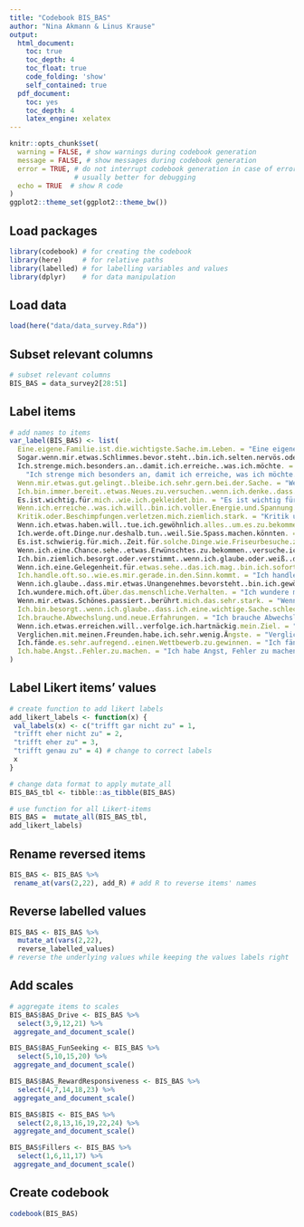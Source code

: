 ```yaml
---
title: "Codebook BIS_BAS"
author: "Nina Akmann & Linus Krause"
output:
  html_document:
    toc: true
    toc_depth: 4
    toc_float: true
    code_folding: 'show'
    self_contained: true
  pdf_document:
    toc: yes
    toc_depth: 4
    latex_engine: xelatex
---
```


```r
knitr::opts_chunk$set(
  warning = FALSE, # show warnings during codebook generation
  message = FALSE, # show messages during codebook generation
  error = TRUE, # do not interrupt codebook generation in case of errors,
                # usually better for debugging
  echo = TRUE  # show R code
)
ggplot2::theme_set(ggplot2::theme_bw())

```

## Load packages
```r
library(codebook) # for creating the codebook
library(here)     # for relative paths 
library(labelled) # for labelling variables and values 
library(dplyr)    # for data manipulation
```

## Load data
```r
load(here("data/data_survey.Rda")) 
```

## Subset relevant columns 
```r
# subset relevant columns
BIS_BAS = data_survey2[28:51] 
```

## Label items
```r
# add names to items 
var_label(BIS_BAS) <- list(
  Eine.eigene.Familie.ist.die.wichtigste.Sache.im.Leben. = "Eine eigene Familie ist die wichtigste Sache im Leben.", 
  Sogar.wenn.mir.etwas.Schlimmes.bevor.steht..bin.ich.selten.nervös.oder.ängstlich. = "Sogar wenn mir etwas Schlimmes bevorsteht, bin ich selten nervös oder ängstlich." , 
  Ich.strenge.mich.besonders.an..damit.ich.erreiche..was.ich.möchte. =
    "Ich strenge mich besonders an, damit ich erreiche, was ich möchte.", 
  Wenn.mir.etwas.gut.gelingt..bleibe.ich.sehr.gern.bei.der.Sache. = "Wenn mir etwas gut gelingt, bleibe ich sehr gern bei der Sache.", 
  Ich.bin.immer.bereit..etwas.Neues.zu.versuchen..wenn.ich.denke..dass.es.Spass.machen.wird. = "Ich bin immer bereit, etwas Neues zu versuchen, wenn ich denke, dass es Spaß machen wird.",
  Es.ist.wichtig.für.mich..wie.ich.gekleidet.bin. = "Es ist wichtig für mich, wie ich gekleidet bin.", 
  Wenn.ich.erreiche..was.ich.will..bin.ich.voller.Energie.und.Spannung. = "Wenn ich erreiche, was ich will, bin ich voller Energie und Spannung.", 
  Kritik.oder.Beschimpfungen.verletzen.mich.ziemlich.stark. = "Kritik und Verletzungen verletzen mich ziemlich stark.", 
  Wenn.ich.etwas.haben.will..tue.ich.gewöhnlich.alles..um.es.zu.bekommen. = "Wenn ich etwas haben will, tue ich gewöhnlich alles, um es zu bekommen.", 
  Ich.werde.oft.Dinge.nur.deshalb.tun..weil.Sie.Spass.machen.könnten. = "Ich werde oft Dinge nur deshalb tun, weil sie Spaß machen könnten.",
  Es.ist.schwierig.für.mich..Zeit.für.solche.Dinge.wie.Friseurbesuche.zu.finden. = "Es ist schwierig für mich, Zeit für solche Dinge wie Friseurbesuche zu finden.",
  Wenn.ich.eine.Chance.sehe..etwas.Erwünschtes.zu.bekommen..versuche.ich.sofort.mein.Glück. = "Wenn ich die Chance sehe, etwas Erwünschtes zu bekommen, versuche ich sofort mein Glück.",
  Ich.bin.ziemlich.besorgt.oder.verstimmt..wenn.ich.glaube.oder.weiß..dass.jemand.wütend.auf.mich.ist. = "Ich bin ziemlich besorgt oder verstimmt, wenn ich glaube oder weiß, dass jemand wütend auf mich ist.", 
  Wenn.ich.eine.Gelegenheit.für.etwas.sehe..das.ich.mag..bin.ich.sofort.voller.Spannung. = "Wenn ich eine Gelegenheit für etwas sehe, das ich mag, bin ich sofort voller Spannung.", 
  Ich.handle.oft.so..wie.es.mir.gerade.in.den.Sinn.kommt. = "Ich handle oft so, wie es mir gerade in den Sinn kommt.",
  Wenn.ich.glaube..dass.mir.etwas.Unangenehmes.bevorsteht..bin.ich.gewöhnlich.ziemlich.unruhig. = "Wenn ich glaube, dass mir etwas Unangenehmes bevorsteht, bin ich gewöhnlich ziemlich unruhig.", 
  Ich.wundere.mich.oft.über.das.menschliche.Verhalten. = "Ich wundere mich oft über das menschliche Verhalten.",
  Wenn.mir.etwas.Schönes.passiert..berührt.mich.das.sehr.stark. = "Wenn mir etwas Schönes passiert, berührt mich das sehr stark.", 
  Ich.bin.besorgt..wenn.ich.glaube..dass.ich.eine.wichtige.Sache.schlecht.gemacht.habe. = "Ich bin besorgt, wenn ich glaube, dass ich eine wichtige Sache schlecht gemacht habe.", 
  Ich.brauche.Abwechslung.und.neue.Erfahrungen. = "Ich brauche Abwechslung und neue Erfahrungen.",
  Wenn.ich.etwas.erreichen.will..verfolge.ich.hartnäckig.mein.Ziel. = "Wenn ich etwas erreichen will, verfolge ich hartnäckig mein Ziel.", 
  Verglichen.mit.meinen.Freunden.habe.ich.sehr.wenig.Ängste. = "Verglichen mit meinen Freunden habe ich sehr wenig Ängste.", 
  Ich.fände.es.sehr.aufregend..einen.Wettbewerb.zu.gewinnen. = "Ich fände es sehr aufregend, einen Wettbewerb zu gewinnen.", 
  Ich.habe.Angst..Fehler.zu.machen. = "Ich habe Angst, Fehler zu machen."
)
```

## Label Likert items' values 
```r
# create function to add likert labels 
add_likert_labels <- function(x) {
 val_labels(x) <- c("trifft gar nicht zu" = 1,
 "trifft eher nicht zu" = 2,
 "trifft eher zu" = 3,
 "trifft genau zu" = 4) # change to correct labels
 x
}

# change data format to apply mutate_all
BIS_BAS_tbl <- tibble::as_tibble(BIS_BAS)

# use function for all Likert-items
BIS_BAS =  mutate_all(BIS_BAS_tbl, 
add_likert_labels)
```

## Rename reversed items 
```r
BIS_BAS <- BIS_BAS %>%
 rename_at(vars(2,22), add_R) # add R to reverse items' names 
```

## Reverse labelled values
```r
BIS_BAS <- BIS_BAS %>% 
  mutate_at(vars(2,22), 
  reverse_labelled_values) 
# reverse the underlying values while keeping the values labels right
```

## Add scales 
```r
# aggregate items to scales 
BIS_BAS$BAS_Drive <- BIS_BAS %>% 
  select(3,9,12,21) %>% 
 aggregate_and_document_scale()

BIS_BAS$BAS_FunSeeking <- BIS_BAS %>% 
  select(5,10,15,20) %>% 
 aggregate_and_document_scale()

BIS_BAS$BAS_RewardResponsiveness <- BIS_BAS %>% 
  select(4,7,14,18,23) %>% 
 aggregate_and_document_scale()

BIS_BAS$BIS <- BIS_BAS %>%
  select(2,8,13,16,19,22,24) %>%
 aggregate_and_document_scale()

BIS_BAS$Fillers <- BIS_BAS %>% 
  select(1,6,11,17) %>% 
 aggregate_and_document_scale()
```

## Create codebook
```r
codebook(BIS_BAS)
```



